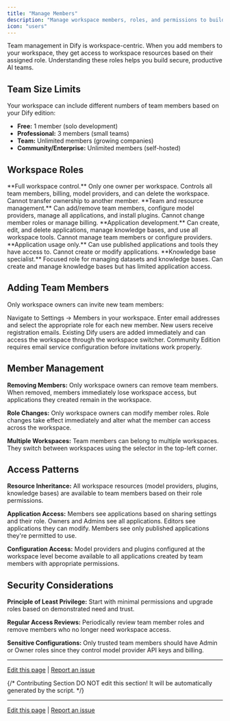 ```yaml
---
title: "Manage Members"
description: "Manage workspace members, roles, and permissions to build effective AI teams"
icon: "users"
---
```


Team management in Dify is workspace-centric. When you add members to your workspace, they get access to workspace resources based on their assigned role. Understanding these roles helps you build secure, productive AI teams.

## Team Size Limits

Your workspace can include different numbers of team members based on your Dify edition:

- **Free:** 1 member (solo development)
- **Professional:** 3 members (small teams) 
- **Team:** Unlimited members (growing companies)
- **Community/Enterprise:** Unlimited members (self-hosted)

## Workspace Roles

<AccordionGroup>
  <Accordion title="Owner">
    **Full workspace control.** Only one owner per workspace. Controls all team members, billing, model providers, and can delete the workspace. Cannot transfer ownership to another member.
  </Accordion>
  
  <Accordion title="Admin">
    **Team and resource management.** Can add/remove team members, configure model providers, manage all applications, and install plugins. Cannot change member roles or manage billing.
  </Accordion>
  
  <Accordion title="Editor">
    **Application development.** Can create, edit, and delete applications, manage knowledge bases, and use all workspace tools. Cannot manage team members or configure providers.
  </Accordion>
  
  <Accordion title="Member">
    **Application usage only.** Can use published applications and tools they have access to. Cannot create or modify applications.
  </Accordion>
  
  <Accordion title="Dataset Operator">
    **Knowledge base specialist.** Focused role for managing datasets and knowledge bases. Can create and manage knowledge bases but has limited application access.
  </Accordion>
</AccordionGroup>

## Adding Team Members

Only workspace owners can invite new team members:

<Steps>
  <Step title="Access member management">
    Navigate to Settings → Members in your workspace.
  </Step>
  
  <Step title="Send invitations">
    Enter email addresses and select the appropriate role for each new member.
  </Step>
  
  <Step title="Handle invitations">
    New users receive registration emails. Existing Dify users are added immediately and can access the workspace through the workspace switcher.
  </Step>
</Steps>

<Info>
Community Edition requires email service configuration before invitations work properly.
</Info>

## Member Management

**Removing Members:** Only workspace owners can remove team members. When removed, members immediately lose workspace access, but applications they created remain in the workspace.

**Role Changes:** Only workspace owners can modify member roles. Role changes take effect immediately and alter what the member can access across the workspace.

**Multiple Workspaces:** Team members can belong to multiple workspaces. They switch between workspaces using the selector in the top-left corner.

## Access Patterns

**Resource Inheritance:** All workspace resources (model providers, plugins, knowledge bases) are available to team members based on their role permissions.

**Application Access:** Members see applications based on sharing settings and their role. Owners and Admins see all applications. Editors see applications they can modify. Members see only published applications they're permitted to use.

**Configuration Access:** Model providers and plugins configured at the workspace level become available to all applications created by team members with appropriate permissions.

## Security Considerations

**Principle of Least Privilege:** Start with minimal permissions and upgrade roles based on demonstrated need and trust.

**Regular Access Reviews:** Periodically review team member roles and remove members who no longer need workspace access.

**Sensitive Configurations:** Only trusted team members should have Admin or Owner roles since they control model provider API keys and billing.

---

[Edit this page](https://github.com/langgenius/dify-docs/edit/main/en/guides/management/team-members-management.mdx) | [Report an issue](https://github.com/langgenius/dify-docs/issues/new?template=docs.yml)

{/*
Contributing Section
DO NOT edit this section!
It will be automatically generated by the script.
*/}

---

[Edit this page](https://github.com/langgenius/dify-docs/edit/main/en/documentation/pages/workspace/team-members-management.mdx) | [Report an issue](https://github.com/langgenius/dify-docs/issues/new?template=docs.yml)

